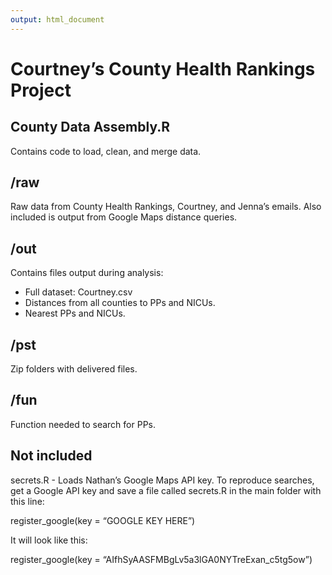 ```yaml
---
output: html_document
---
```


# Courtney's County Health Rankings Project

## County Data Assembly.R

Contains code to load, clean, and merge data.  

## /raw

Raw data from County Health Rankings, Courtney, and Jenna's emails.  Also included is output 
from Google Maps distance queries. 

## /out

Contains files output during analysis: 

- Full dataset: Courtney.csv
- Distances from all counties to PPs and NICUs. 
- Nearest PPs and NICUs.  

## /pst 

Zip folders with delivered files. 

## /fun

Function needed to search for PPs.  

## Not included 

secrets.R - Loads Nathan's Google Maps API key. To reproduce searches, get a Google API key and save a file called secrets.R in the main folder with this line: 

register_google(key = "GOOGLE KEY HERE")

It will look like this:

register_google(key = "AIfhSyAASFMBgLv5a3lGA0NYTreExan_c5tg5ow")

